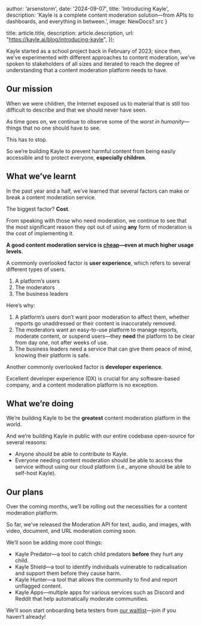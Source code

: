 

  author: 'arsenstorm',
  date: '2024-09-07',
  title: 'Introducing Kayle',
  description: 'Kayle is a complete content moderation solution—from APIs to dashboards, and everything in between.',
  image: NewDocs?.src
}

  title: article.title,
  description: article.description,
	url: "https://kayle.ai/blog/introducing-kayle",
});


Kayle started as a school project back in February of 2023; since then, we’ve experimented with different approaches to content moderation, 
we’ve spoken to stakeholders of all sizes and iterated to reach the degree of understanding that a content moderation platform needs to have.

## Our mission

When we were children, the Internet exposed us to material that is still too difficult to describe and that we should never have seen.

As time goes on, we continue to observe some of the *worst in humanity*—things that no one should have to see.

This has to stop.

So we’re building Kayle to prevent harmful content from being easily accessible and to protect everyone, **especially children**.

## What we’ve learnt

In the past year and a half, we’ve learned that several factors can make or break a content moderation service.

The biggest factor? **Cost**.

From speaking with those who need moderation, we continue to see that the most significant reason they opt out of using **any** form of moderation is the cost of implementing it.

**A good content moderation service is <ins>cheap</ins>—even at much higher usage levels.**

A commonly overlooked factor is **user experience**, which refers to several different types of users.
1. A platform’s users
2. The moderators
3. The business leaders

Here’s why:
1. A platform’s users don’t want poor moderation to affect them, whether reports go unaddressed or their content is inaccurately removed.
2. The moderators want an easy-to-use platform to manage reports, moderate content, or suspend users—they **need** the platform to be clear from day one, not after weeks of use.
3. The business leaders need a service that can give them peace of mind, knowing their platform is safe.

Another commonly overlooked factor is **developer experience**.

Excellent developer experience (DX) is crucial for any software-based company, and a content moderation platform is no exception.

## What we’re doing

We’re building Kayle to be the **greatest** content moderation platform in the world.

And we’re building Kayle in public with our entire codebase open-source for several reasons:
- Anyone should be able to contribute to Kayle.
- Everyone needing content moderation should be able to access the service without using our cloud platform (i.e., anyone should be able to self-host Kayle).

## Our plans

Over the coming months, we’ll be rolling out the necessities for a content moderation platform.

So far, we’ve released the Moderation API for text, audio, and images, with video, document, and URL moderation coming soon.

We’ll soon be adding more cool things:
- Kayle Predator—a tool to catch child predators **before** they hurt any child.
- Kayle Shield—a tool to identify individuals vulnerable to radicalisation and support them before they cause harm.
- Kayle Hunter—a tool that allows the community to find and report unflagged content.
- Kayle Apps—multiple apps for various services such as Discord and Reddit that help automatically moderate communities.

We’ll soon start onboarding beta testers from [our waitlist](https://go.kayle.ai/waitlist)—join if you haven’t already!